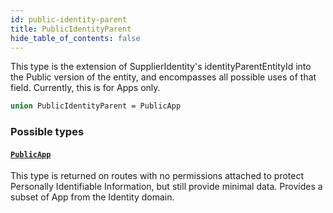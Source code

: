 ```yaml
---
id: public-identity-parent
title: PublicIdentityParent
hide_table_of_contents: false
---
```



This type is the extension of SupplierIdentity's identityParentEntityId into the Public version of the entity,
and encompasses all possible uses of that field.
Currently, this is for Apps only.

```graphql
union PublicIdentityParent = PublicApp
```


### Possible types

#### [`PublicApp`](/developers/supplier-apis/supply-api/graphql/reference/objects/public-app)

This type is returned on routes with no permissions attached to protect
Personally Identifiable Information, but still provide minimal data.
Provides a subset of App from the Identity domain.




